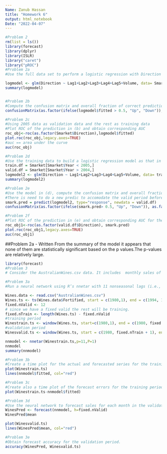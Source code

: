 ```yaml
---
Name: Zanub Hassan
title: "Homework 6"
output: html_notebook
Date: "2022-04-07"
---
```


```r
#Problem 2
rm(list = ls())
library(forecast)
library(dplyr)
library(ISLR)
library("caret")
library("pROC")
#Problem 2a
#Use the full data set to perform a logistic regression with Direction as the response and the five lag variables plus Volume as predictors

logmodel <- glm(Direction ~ Lag1+Lag2+Lag3+Lag4+Lag5+Volume, data= Smarket, family="binomial")
summary(logmodel)


#Problem 2b
#Compute the confusion matrix and overall fraction of correct predictions. Use probability of 0.5 as the threshold.
confusionMatrix(as.factor(ifelse(logmodel$fitted > 0.5, "Up", "Down")), as.factor(Smarket$Direction), positive = "Up")

#Problem 2c
#Using 2005 data as validation data and the rest as training data
#Plot ROC of the prediction in (b) and obtain corresponding AUC
roc_obj<-roc(as.factor(Smarket$Direction),logmodel$fitted)
plot.roc(roc_obj,legacy.axes=TRUE)
#auc == area under the curve
auc(roc_obj)

#Problem 2d
#Use the training data to build a logistic regression model as that in (a)
train.df = Smarket[Smarket$Year < 2005,]
valid.df = Smarket[Smarket$Year > 2004,]
logmodel2 <- glm(Direction ~ Lag1+Lag2+Lag3+Lag4+Lag5+Volume, data= train.df, family="binomial")
summary(logmodel2)

#Problem 2e
#Use the model in (d), compute the confusion matrix and overall fraction of correct predictions for the validation period. Use probability of 0.5 as the threshold
#There is need to do a new predic to accomodate the valid period before computing the confusion matrix
smark.pred = predict(logmodel2, type="response", newdata = valid.df)
confusionMatrix(as.factor(ifelse(smark.pred> 0.5, "Up", "Down")), as.factor(valid.df$Direction), positive = "Up")

#Problem 2f
#Plot ROC of the prediction in (e) and obtain corresponding AUC for the validation period
roc_obj1<-roc(as.factor(valid.df$Direction), smark.pred)
plot.roc(roc_obj1,legacy.axes=TRUE)
auc(roc_obj1)
```

##Problem 2a - Written
From the summary of the model it appears that none of them are statistically significant based on the p values.The p-values are relatively large.
```r
library(forecast)
#Problem 3
# Consider the AustralianWines.csv data. It includes  monthly sales of six types of Australian wines (red, rose, sweet white, dry white, sparkling, and fortified) for 1980-1994. Partition the fortified data using the period until December 1993 as the training period and the rest as the validation period

#Problem 3a
#Run a neural network using R’s nnetar with 11 nonseasonal lags (i.e., p = 11) on training data. Leave all other arguments at their default. Show the model summary.

Wines.data <- read.csv("AustralianWines.csv")
Wines.ts <- ts(Wines.data$Fortified, start = c(1980,1), end = c(1994, 12),freq=12)
fixed.nValid <- 12
# since we have a fixed valid the rest will be training. 
fixed.nTrain <- length(Wines.ts) - fixed.nValid
#training period
Winestrain.ts <- window(Wines.ts, start=c(1980,1), end = c(1980, fixed.nTrain))
#validation period
Winesvalid.ts <- window(Wines.ts, start = c(1980, fixed.nTrain + 1), end = c(1980, fixed.nTrain + fixed.nValid))

nnmodel <- nnetar(Winestrain.ts,p=11,P=1)
nnmodel
summary(nnmodel)

#Problem 3b
#Create a time plot for the actual and forecasted series for the training period
plot(Winestrain.ts)
lines(nnmodel$fitted, col="red")

#Problem 3c
#Create also a time plot of the forecast errors for the training period
plot(Winestrain.ts-nnmodel$fitted)

#Problem 3d
#Use the neural network to forecast sales for each month in the validation period. Plot the observed and predicted values for validation period.
WinesPred <- forecast(nnmodel, h=fixed.nValid)
WinesPred$mean

plot(Winesvalid.ts)
lines(WinesPred$mean, col="red")

#Problem 3e
#Obtain forecast accuracy for the validation period.
accuracy(WinesPred, Winesvalid.ts)
```



